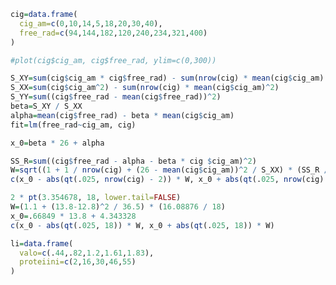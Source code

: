 ```r
cig=data.frame(
  cig_am=c(0,10,14,5,18,20,30,40),
  free_rad=c(94,144,182,120,240,234,321,400)
)

#plot(cig$cig_am, cig$free_rad, ylim=c(0,300))

S_XY=sum(cig$cig_am * cig$free_rad) - sum(nrow(cig) * mean(cig$cig_am) * mean(cig$free_rad))
S_XX=sum(cig$cig_am^2) - sum(nrow(cig) * mean(cig$cig_am)^2)
S_YY=sum((cig$free_rad - mean(cig$free_rad))^2)
beta=S_XY / S_XX
alpha=mean(cig$free_rad) - beta * mean(cig$cig_am)
fit=lm(free_rad~cig_am, cig)

x_0=beta * 26 + alpha

SS_R=sum((cig$free_rad - alpha - beta * cig $cig_am)^2)
W=sqrt((1 + 1 / nrow(cig) + (26 - mean(cig$cig_am))^2 / S_XX) * (SS_R / (nrow(cig) - 2)))
c(x_0 - abs(qt(.025, nrow(cig) - 2)) * W, x_0 + abs(qt(.025, nrow(cig) - 2)) * W)
```
```r
2 * pt(3.354678, 18, lower.tail=FALSE)
W=(1.1 + (13.8-12.8)^2 / 36.5) * (16.08876 / 18)
x_0=.66849 * 13.8 + 4.343328
c(x_0 - abs(qt(.025, 18)) * W, x_0 + abs(qt(.025, 18)) * W)
```
```r
li=data.frame(
  valo=c(.44,.82,1.2,1.61,1.83),
  proteiini=c(2,16,30,46,55)
)

```


